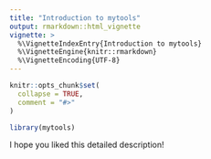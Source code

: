 ```yaml
---
title: "Introduction to mytools"
output: rmarkdown::html_vignette
vignette: >
  %\VignetteIndexEntry{Introduction to mytools}
  %\VignetteEngine{knitr::rmarkdown}
  %\VignetteEncoding{UTF-8}
---
```


```r
knitr::opts_chunk$set(
  collapse = TRUE,
  comment = "#>"
)
```

```r
library(mytools)
```

I hope you liked this detailed description!
